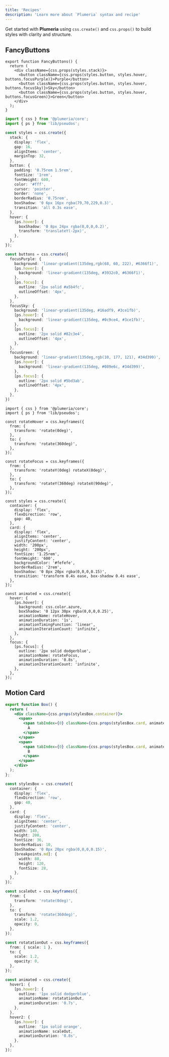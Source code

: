 ```yaml
---
title: 'Recipes'
description: 'Learn more about `Plumeria` syntax and recipe'
---
```



Get started with **Plumeria** using `css.create()` and `css.props()` to build styles with clarity and structure.

## FancyButtons

<FancyButtons />

```tsx title="TSX"
export function FancyButtons() {
  return (
    <div className={css.props(styles.stack)}>
      <button className={css.props(styles.button, styles.hover, buttons.focusPurple)}>Purple</button>
      <button className={css.props(styles.button, styles.hover, buttons.focusSky)}>Sky</button>
      <button className={css.props(styles.button, styles.hover, buttons.focusGreen)}>Green</button>
    </div>
  );
}
```

```ts  title="TypeScript"
import { css } from '@plumeria/core';
import { ps } from 'lib/pseudos';

const styles = css.create({
  stack: {
    display: 'flex',
    gap: 16,
    alignItems: 'center',
    marginTop: 32,
  },
  button: {
    padding: '0.75rem 1.5rem',
    fontSize: '1rem',
    fontWeight: 600,
    color: '#fff',
    cursor: 'pointer',
    border: 'none',
    borderRadius: '0.75rem',
    boxShadow: '0 6px 16px rgba(79,70,229,0.3)',
    transition: 'all 0.3s ease',
  },
  hover: {
    [ps.hover]: {
      boxShadow: '0 8px 24px rgba(0,0,0,0.2)',
      transform: 'translateY(-2px)',
    },
  },
});

const buttons = css.create({
  focusPurple: {
    background: 'linear-gradient(135deg,rgb(68, 60, 222), #6366f1)',
    [ps.hover]: {
      background: 'linear-gradient(135deg, #3932c0, #6366f1)',
    },
    [ps.focus]: {
      outline: '2px solid #a5b4fc',
      outlineOffset: '4px',
    },
  },
  focusSky: {
    background: 'linear-gradient(135deg, #16adf9, #3ce1fb)',
    [ps.hover]: {
      background: 'linear-gradient(135deg, #0c9ce4, #3ce1fb)',
    },
    [ps.focus]: {
      outline: '2px solid #82c3e4',
      outlineOffset: '4px',
    },
  },
  focusGreen: {
    background: 'linear-gradient(135deg,rgb(10, 177, 121), #34d399)',
    [ps.hover]: {
      background: 'linear-gradient(135deg, #089e6c, #34d399)',
    },
    [ps.focus]: {
      outline: '2px solid #5bd3ab',
      outlineOffset: '4px',
    },
  },
})
```

```tsx title="TypeScript"
import { css } from '@plumeria/core';
import { ps } from 'lib/pseudos';

const rotateHover = css.keyframes({
  from: {
    transform: 'rotate(0deg)',
  },
  to: {
    transform: 'rotate(360deg)',
  },
});

const rotateFocus = css.keyframes({
  from: {
    transform: 'rotateY(0deg) rotateX(0deg)',
  },
  to: {
    transform: 'rotateY(360deg) rotateX(90deg)',
  },
});

const styles = css.create({
  container: {
    display: 'flex',
    flexDirection: 'row',
    gap: 40,
  },
  card: {
    display: 'flex',
    alignItems: 'center',
    justifyContent: 'center',
    width: '200px',
    height: '200px',
    fontSize: '1.25rem',
    fontWeight: '600',
    backgroundColor: '#fefefe',
    borderRadius: '2rem',
    boxShadow: '0 8px 20px rgba(0,0,0,0.15)',
    transition: 'transform 0.4s ease, box-shadow 0.4s ease',
  },
});

const animated = css.create({
  hover: {
    [ps.hover]: {
      background: css.color.azure,
      boxShadow: '0 12px 30px rgba(0,0,0,0.25)',
      animationName: rotateHover,
      animationDuration: '1s',
      animationTimingFunction: 'linear',
      animationIterationCount: 'infinite',
    },
  },
  focus: {
    [ps.focus]: {
      outline: '2px solid dodgerblue',
      animationName: rotateFocus,
      animationDuration: '0.8s',
      animationIterationCount: 'infinite',
    },
  },
});
```

## Motion Card
<Box />

```jsx
export function Box() {
  return (
    <div className={css.props(stylesBox.container)}>
      <span>
        <span tabIndex={0} className={css.props(stylesBox.card, animated.hover1)}>
          A
        </span>
      </span>
      <span>
        <span tabIndex={0} className={css.props(stylesBox.card, animated.hover2)}>
          B
        </span>
      </span>
    </div>
  );
};
```

```ts
const stylesBox = css.create({
  container: {
    display: 'flex',
    flexDirection: 'row',
    gap: 40,
  },
  card: {
    display: 'flex',
    alignItems: 'center',
    justifyContent: 'center',
    width: 140,
    height: 200,
    fontSize: 36,
    borderRadius: 10,
    boxShadow: '0 8px 20px rgba(0,0,0,0.15)',
    [breakpoints.md]: {
      width: 80,
      height: 120,
      fontSize: 28,
    },
  },
});

const scaleOut = css.keyframes({
  from: {
    transform: 'rotate(0deg)',
  },
  to: {
    transform: 'rotate(360deg)',
    scale: 1.2,
    opacity: 0,
  },
});

const rotatationOut = css.keyframes({
  from: { scale: 1 },
  to: {
    scale: 1.2,
    opacity: 0,
  },
});

const animated = css.create({
  hover1: {
    [ps.hover]: {
      outline: '1px solid dodgerblue',
      animationName: rotatationOut,
      animationDuration: '0.7s',
    },
  },
  hover2: {
    [ps.hover]: {
      outline: '1px solid orange',
      animationName: scaleOut,
      animationDuration: '0.8s',
    },
  },
});
```

